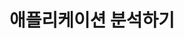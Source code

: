 ---
id: analysis-apm
title: 애플리케이션 분석하기
description: 애플리케이션 분석을 안내합니다. 
tags: [ 스택, 트랜잭션, 애플리케이션, 분석하기, UI ]
---